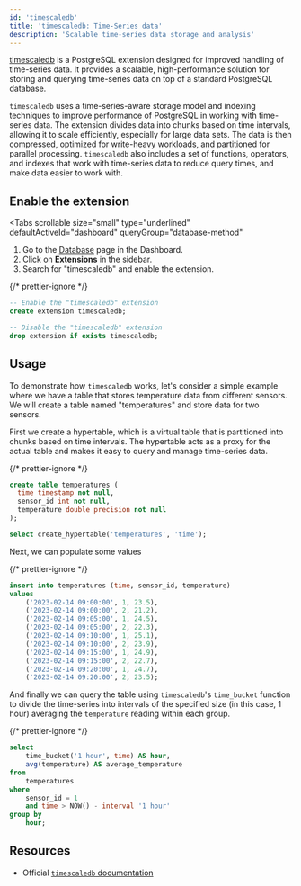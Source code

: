 ```yaml
---
id: 'timescaledb'
title: 'timescaledb: Time-Series data'
description: 'Scalable time-series data storage and analysis'
---
```


[timescaledb](https://docs.timescale.com/timescaledb/latest/) is a PostgreSQL extension designed for improved handling of time-series data. It provides a scalable, high-performance solution for storing and querying time-series data on top of a standard PostgreSQL database.

`timescaledb` uses a time-series-aware storage model and indexing techniques to improve performance of PostgreSQL in working with time-series data. The extension divides data into chunks based on time intervals, allowing it to scale efficiently, especially for large data sets. The data is then compressed, optimized for write-heavy workloads, and partitioned for parallel processing. `timescaledb` also includes a set of functions, operators, and indexes that work with time-series data to reduce query times, and make data easier to work with.

## Enable the extension

<Tabs
  scrollable
  size="small"
  type="underlined"
  defaultActiveId="dashboard"
  queryGroup="database-method"
>
<TabPanel id="dashboard" label="Dashboard">

1. Go to the [Database](https://supabase.com/dashboard/project/_/database/tables) page in the Dashboard.
2. Click on **Extensions** in the sidebar.
3. Search for "timescaledb" and enable the extension.

</TabPanel>
<TabPanel id="sql" label="SQL">

{/* prettier-ignore */}
```sql
-- Enable the "timescaledb" extension
create extension timescaledb;

-- Disable the "timescaledb" extension
drop extension if exists timescaledb;
```

</TabPanel>
</Tabs>

## Usage

To demonstrate how `timescaledb` works, let's consider a simple example where we have a table that stores temperature data from different sensors. We will create a table named "temperatures" and store data for two sensors.

First we create a hypertable, which is a virtual table that is partitioned into chunks based on time intervals. The hypertable acts as a proxy for the actual table and makes it easy to query and manage time-series data.

{/* prettier-ignore */}
```sql
create table temperatures (
  time timestamp not null,
  sensor_id int not null,
  temperature double precision not null
);

select create_hypertable('temperatures', 'time');
```

Next, we can populate some values

{/* prettier-ignore */}
```sql
insert into temperatures (time, sensor_id, temperature)
values
    ('2023-02-14 09:00:00', 1, 23.5),
    ('2023-02-14 09:00:00', 2, 21.2),
    ('2023-02-14 09:05:00', 1, 24.5),
    ('2023-02-14 09:05:00', 2, 22.3),
    ('2023-02-14 09:10:00', 1, 25.1),
    ('2023-02-14 09:10:00', 2, 23.9),
    ('2023-02-14 09:15:00', 1, 24.9),
    ('2023-02-14 09:15:00', 2, 22.7),
    ('2023-02-14 09:20:00', 1, 24.7),
    ('2023-02-14 09:20:00', 2, 23.5);
```

And finally we can query the table using `timescaledb`'s `time_bucket` function to divide the time-series into intervals of the specified size (in this case, 1 hour) averaging the `temperature` reading within each group.

{/* prettier-ignore */}
```sql
select
    time_bucket('1 hour', time) AS hour,
    avg(temperature) AS average_temperature
from
    temperatures
where
    sensor_id = 1
    and time > NOW() - interval '1 hour'
group by
    hour;
```

## Resources

- Official [`timescaledb` documentation](https://docs.timescale.com/timescaledb/latest/)
